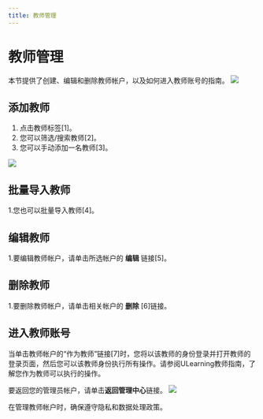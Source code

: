 ```yaml
---
title: 教师管理 
---
```




# 教师管理 

本节提供了创建、编辑和删除教师帐户，以及如何进入教师账号的指南。
![](/img/ulearning/admin/teacher01.png)
## 添加教师 
 1. 点击教师标签[1]。 
 2. 您可以筛选/搜索教师[2]。 
 3. 您可以手动添加一名教师[3]。

![](/img/ulearning/admin/teacher02.png)
## 批量导入教师
1.您也可以批量导入教师[4]。

## 编辑教师
1.要编辑教师帐户，请单击所选帐户的 **编辑** 链接[5]。

## 删除教师
1.要删除教师帐户，请单击相关帐户的 **删除** [6]链接。

## 进入教师账号
当单击教师帐户的“作为教师”链接[7]时，您将以该教师的身份登录并打开教师的登录页面，然后您可以该教师身份执行所有操作。请参阅ULearning教师指南，了解您作为教师可以执行的操作。

要返回您的管理员帐户，请单击**返回管理中心**链接。
![](/img/ulearning/admin/teacher03.png)

<Callout type="info" emoji="ℹ️"> 
    在管理教师帐户时，确保遵守隐私和数据处理政策。
</Callout>

